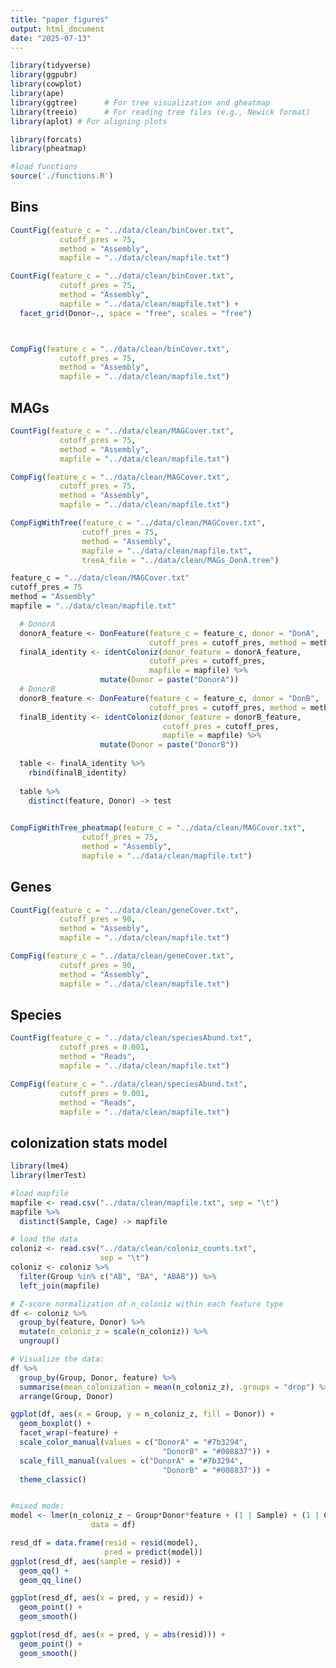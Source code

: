 ```yaml
---
title: "paper figures"
output: html_document
date: "2025-07-13"
---
```


```r

library(tidyverse)
library(ggpubr)
library(cowplot)
library(ape)
library(ggtree)      # For tree visualization and gheatmap
library(treeio)      # For reading tree files (e.g., Newick format)
library(aplot) # For aligning plots

library(forcats)
library(pheatmap)

#load functions
source('./functions.R')

```

## Bins

```r

CountFig(feature_c = "../data/clean/binCover.txt",
           cutoff_pres = 75,
           method = "Assembly",
           mapfile = "../data/clean/mapfile.txt")

CountFig(feature_c = "../data/clean/binCover.txt",
           cutoff_pres = 75,
           method = "Assembly",
           mapfile = "../data/clean/mapfile.txt") +
  facet_grid(Donor~., space = "free", scales = "free")




```

```r

CompFig(feature_c = "../data/clean/binCover.txt",
           cutoff_pres = 75,
           method = "Assembly",
           mapfile = "../data/clean/mapfile.txt") 


```

## MAGs

```r

CountFig(feature_c = "../data/clean/MAGCover.txt",
           cutoff_pres = 75,
           method = "Assembly",
           mapfile = "../data/clean/mapfile.txt") 

```

```r

CompFig(feature_c = "../data/clean/MAGCover.txt",
           cutoff_pres = 75,
           method = "Assembly",
           mapfile = "../data/clean/mapfile.txt")

```


```r

CompFigWithTree(feature_c = "../data/clean/MAGCover.txt",
                cutoff_pres = 75,
                method = "Assembly",
                mapfile = "../data/clean/mapfile.txt",
                treeA_file = "../data/clean/MAGs_DonA.tree")


```


```r

feature_c = "../data/clean/MAGCover.txt"
cutoff_pres = 75
method = "Assembly"
mapfile = "../data/clean/mapfile.txt"

  # DonorA
  donorA_feature <- DonFeature(feature_c = feature_c, donor = "DonA",
                               cutoff_pres = cutoff_pres, method = method)
  finalA_identity <- identColoniz(donor_feature = donorA_feature, 
                               cutoff_pres = cutoff_pres,
                               mapfile = mapfile) %>%
                    mutate(Donor = paste("DonorA"))
  # DonorB
  donorB_feature <- DonFeature(feature_c = feature_c, donor = "DonB",
                               cutoff_pres = cutoff_pres, method = method)
  finalB_identity <- identColoniz(donor_feature = donorB_feature, 
                                  cutoff_pres = cutoff_pres,
                                  mapfile = mapfile) %>%
                    mutate(Donor = paste("DonorB"))
  
  table <- finalA_identity %>%
    rbind(finalB_identity) 
  
  table %>%
    distinct(feature, Donor) -> test
  

```








```r

CompFigWithTree_pheatmap(feature_c = "../data/clean/MAGCover.txt",
                cutoff_pres = 75,
                method = "Assembly",
                mapfile = "../data/clean/mapfile.txt")


```



## Genes

```r

CountFig(feature_c = "../data/clean/geneCover.txt",
           cutoff_pres = 90,
           method = "Assembly",
           mapfile = "../data/clean/mapfile.txt") 

```

```r

CompFig(feature_c = "../data/clean/geneCover.txt",
           cutoff_pres = 90,
           method = "Assembly",
           mapfile = "../data/clean/mapfile.txt") 


```

## Species

```r

CountFig(feature_c = "../data/clean/speciesAbund.txt",
           cutoff_pres = 0.001,
           method = "Reads",
           mapfile = "../data/clean/mapfile.txt") 

```

```r

CompFig(feature_c = "../data/clean/speciesAbund.txt",
           cutoff_pres = 0.001,
           method = "Reads",
           mapfile = "../data/clean/mapfile.txt") 


```


## colonization stats model

```r

library(lme4)
library(lmerTest)

#load mapfile
mapfile <- read.csv("../data/clean/mapfile.txt", sep = "\t")
mapfile %>%
  distinct(Sample, Cage) -> mapfile

# load the data
coloniz <- read.csv("../data/clean/coloniz_counts.txt",
                    sep = "\t")
coloniz <- coloniz %>%
  filter(Group %in% c("AB", "BA", "ABAB")) %>%
  left_join(mapfile)

# Z-score normalization of n_coloniz within each feature type
df <- coloniz %>%
  group_by(feature, Donor) %>%
  mutate(n_coloniz_z = scale(n_coloniz)) %>%
  ungroup()

# Visualize the data:
df %>%
  group_by(Group, Donor, feature) %>%
  summarise(mean_colonization = mean(n_coloniz_z), .groups = "drop") %>%
  arrange(Group, Donor)

ggplot(df, aes(x = Group, y = n_coloniz_z, fill = Donor)) +
  geom_boxplot() +
  facet_wrap(~feature) +
  scale_color_manual(values = c("DonorA" = "#7b3294",
                                  "DonorB" = "#008837")) +
  scale_fill_manual(values = c("DonorA" = "#7b3294",
                                  "DonorB" = "#008837")) +
  theme_classic()


#mixed mode:
model <- lmer(n_coloniz_z ~ Group*Donor*feature + (1 | Sample) + (1 | Cage),
                  data = df)

resd_df = data.frame(resid = resid(model),
                     pred = predict(model))
ggplot(resd_df, aes(sample = resid)) +
  geom_qq() +
  geom_qq_line()

ggplot(resd_df, aes(x = pred, y = resid)) +
  geom_point() +
  geom_smooth()

ggplot(resd_df, aes(x = pred, y = abs(resid))) +
  geom_point() +
  geom_smooth()


```







